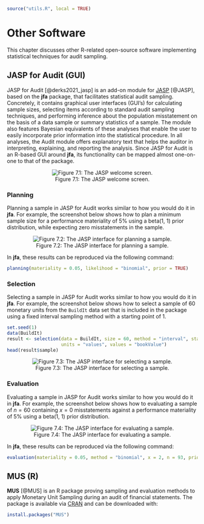 ```r
source("utils.R", local = TRUE)
```

# Other Software {#CHAPTER-7}

This chapter discusses other R-related open-source software implementing
statistical techniques for audit sampling.

## JASP for Audit (GUI)

JASP for Audit [@derks2021_jasp] is an add-on module for
[JASP](http://jasp-stats.org/) [@JASP], based on the **jfa** package, that
facilitates statistical audit sampling. Concretely, it contains graphical user
interfaces (GUI's) for calculating sample sizes, selecting items according to
standard audit sampling techniques, and performing inference about the
population misstatement on the basis of a data sample or summary statistics of a
sample. The module also features Bayesian equivalents of these analyses that
enable the user to easily incorporate prior information into the statistical
procedure. In all analyses, the Audit module offers explanatory text that helps
the auditor in interpreting, explaining, and reporting the analysis. Since JASP
for Audit is an R-based GUI around **jfa**, its functionality can be mapped
almost one-on-one to that of the package.

<center>

![Figure 7.1: The JASP welcome screen.](img/JASP.png){fig-align="center"}

</center>

### Planning

Planning a sample in JASP for Audit works similar to how you would do it in
**jfa**. For example, the screenshot below shows how to plan a minimum sample
size for a performance materiality of 5% using a beta(1, 1) prior distribution,
while expecting zero misstatements in the sample.

<center>

![Figure 7.2: The JASP interface for planning a sample.](img/JASP_planning.png){fig-align="center"}

</center>

In **jfa**, these results can be reproduced via the following command:

```r
planning(materiality = 0.05, likelihood = "binomial", prior = TRUE)
```


### Selection

Selecting a sample in JASP for Audit works similar to how you would do it in
**jfa**. For example, the screenshot below shows how to select a sample of 60
monetary units from the `BuildIt` data set that is included in the package using
a fixed interval sampling method with a starting point of 1.

```r
set.seed(1)
data(BuildIt)
result <- selection(data = BuildIt, size = 60, method = "interval", start = 1,
                    units = "values", values = "bookValue")
head(result$sample)
```

<center>

![Figure 7.3: The JASP interface for selecting a sample.](img/JASP_selection.png){fig-align="center"}

</center>

### Evaluation

Evaluating a sample in JASP for Audit works similar to how you would do it in
**jfa**. For example, the screenshot below shows how to evaluating a sample of
$n = 60$ containing $x = 0$ misstatements against a performance materiality of
5% using a beta(1, 1) prior distribution.

<center>

![Figure 7.4: The JASP interface for evaluating a sample.](img/JASP_evaluation.png){fig-align="center"}

</center>

In **jfa**, these results can be reproduced via the following command:

```r
evaluation(materiality = 0.05, method = "binomial", x = 2, n = 93, prior = TRUE)
```

## MUS (R)

**MUS** [@MUS] is an R package proving sampling and evaluation methods to apply
Monetary Unit Sampling during an audit of financial statements. The package is
available via [CRAN](https://cran.r-project.org/package=MUS) and can be
downloaded with:

```r
install.packages("MUS")
```
